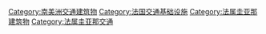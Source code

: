 [[Category:南美洲交通建筑物|Category:南美洲交通建筑物]]
[[Category:法国交通基础设施|Category:法国交通基础设施]]
[[Category:法属圭亚那建筑物|Category:法属圭亚那建筑物]]
[[Category:法属圭亚那交通|Category:法属圭亚那交通]]